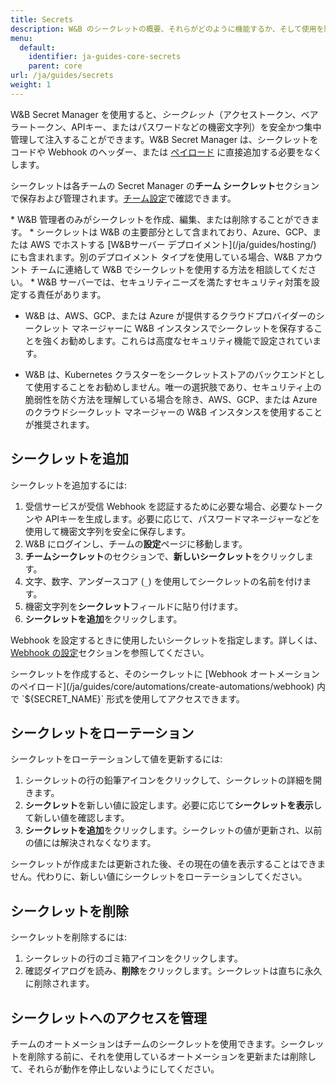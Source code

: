 ```yaml
---
title: Secrets
description: W&B のシークレットの概要、それらがどのように機能するか、そして使用を開始する方法。
menu:
  default:
    identifier: ja-guides-core-secrets
    parent: core
url: /ja/guides/secrets
weight: 1
---
```


W&B Secret Manager を使用すると、_シークレット_（アクセストークン、ベアラートークン、APIキー、またはパスワードなどの機密文字列）を安全かつ集中管理して注入することができます。W&B Secret Manager は、シークレットをコードや Webhook のヘッダー、または [ペイロード](/ja/guides/core/automations/) に直接追加する必要をなくします。

シークレットは各チームの Secret Manager の**チーム シークレット**セクションで保存および管理されます。[チーム設定](/ja/guides/models/app/settings-page/teams/)で確認できます。

<Note>
* W&B 管理者のみがシークレットを作成、編集、または削除することができます。
* シークレットは W&B の主要部分として含まれており、Azure、GCP、または AWS でホストする [W&Bサーバー デプロイメント](/ja/guides/hosting/) にも含まれます。別のデプロイメント タイプを使用している場合、W&B アカウント チームに連絡して W&B でシークレットを使用する方法を相談してください。
* W&B サーバーでは、セキュリティニーズを満たすセキュリティ対策を設定する責任があります。

  - W&B は、AWS、GCP、または Azure が提供するクラウドプロバイダーのシークレット マネージャーに W&B インスタンスでシークレットを保存することを強くお勧めします。これらは高度なセキュリティ機能で設定されています。

  - W&B は、Kubernetes クラスターをシークレットストアのバックエンドとして使用することをお勧めしません。唯一の選択肢であり、セキュリティ上の脆弱性を防ぐ方法を理解している場合を除き、AWS、GCP、または Azure のクラウドシークレット マネージャーの W&B インスタンスを使用することが推奨されます。
</Note>

## シークレットを追加
シークレットを追加するには:

1. 受信サービスが受信 Webhook を認証するために必要な場合、必要なトークンや APIキーを生成します。必要に応じて、パスワードマネージャーなどを使用して機密文字列を安全に保存します。
1. W&B にログインし、チームの**設定**ページに移動します。
1. **チームシークレット**のセクションで、**新しいシークレット**をクリックします。
1. 文字、数字、アンダースコア (`_`) を使用してシークレットの名前を付けます。
1. 機密文字列を**シークレット**フィールドに貼り付けます。
1. **シークレットを追加**をクリックします。

Webhook を設定するときに使用したいシークレットを指定します。詳しくは、[Webhook の設定](#configure-a-webhook)セクションを参照してください。

<Note>
シークレットを作成すると、そのシークレットに [Webhook オートメーションのペイロード](/ja/guides/core/automations/create-automations/webhook) 内で `${SECRET_NAME}` 形式を使用してアクセスできます。
</Note>

## シークレットをローテーション
シークレットをローテーションして値を更新するには:
1. シークレットの行の鉛筆アイコンをクリックして、シークレットの詳細を開きます。
1. **シークレット**を新しい値に設定します。必要に応じて**シークレットを表示**して新しい値を確認します。
1. **シークレットを追加**をクリックします。シークレットの値が更新され、以前の値には解決されなくなります。

<Note>
シークレットが作成または更新された後、その現在の値を表示することはできません。代わりに、新しい値にシークレットをローテーションしてください。
</Note>

## シークレットを削除
シークレットを削除するには:
1. シークレットの行のゴミ箱アイコンをクリックします。
1. 確認ダイアログを読み、**削除**をクリックします。シークレットは直ちに永久に削除されます。

## シークレットへのアクセスを管理
チームのオートメーションはチームのシークレットを使用できます。シークレットを削除する前に、それを使用しているオートメーションを更新または削除して、それらが動作を停止しないようにしてください。